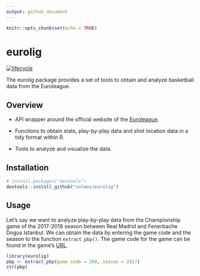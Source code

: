 ```yaml
---
output: github_document
---
```


```r
knitr::opts_chunk$set(echo = TRUE)
```

# eurolig

[![lifecycle](https://img.shields.io/badge/lifecycle-experimental-orange.svg)](https://www.tidyverse.org/lifecycle/#experimental)

The eurolig package provides a set of tools to obtain and analyze basketball data from the Euroleague.

## Overview

* API wrapper around the official website of the [Euroleague](https://www.euroleague.net/).

* Functions to obtain stats, play-by-play data and shot location data in a tidy format within R.

* Tools to analyze and visualize the data.


## Installation

```r
# install.packages("devtools")
devtools::install_github("solmos/eurolig")
```

## Usage

Let's say we want to analyze play-by-play data from the Championship game of the 2017-2018 season between Real Madrid and Fenerbache Dogus Istanbul. We can obtain the data by entering the game code and the season to the function `extract_pbp()`. The game code for the game can be found in the game's [URL](https://www.euroleague.net/main/results/showgame?gamecode=260&seasoncode=E2017).

```r
library(eurolig)
pbp <- extract_pbp(game_code = 260, season = 2017)
str(pbp)
```

